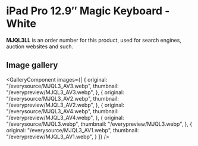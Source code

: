 
# iPad Pro 12.9″ Magic Keyboard - White

<Callout type='info' emoji='👉🏻'>**MJQL3LL** is an order number for this product, used for search engines, auction websites and such.</Callout>

## Image gallery

<GalleryComponent
    images={[
      {
        original: "/everysource/MJQL3_AV3.webp",
        thumbnail: "/everypreview/MJQL3_AV3.webp",
      },
      {
        original: "/everysource/MJQL3_AV2.webp",
        thumbnail: "/everypreview/MJQL3_AV2.webp",
      },
      {
        original: "/everysource/MJQL3_AV4.webp",
        thumbnail: "/everypreview/MJQL3_AV4.webp",
      },
      {
        original: "/everysource/MJQL3.webp",
        thumbnail: "/everypreview/MJQL3.webp",
      },
      {
        original: "/everysource/MJQL3_AV1.webp",
        thumbnail: "/everypreview/MJQL3_AV1.webp",
      }
    ]}
  />
